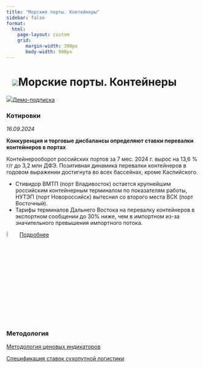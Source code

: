 ```yaml
---
title: "Морские порты. Контейнеры"
sidebar: false
format: 
  html:
    page-layout: custom
    grid:
       margin-width: 300px
       body-width: 900px
---
```


# ![](../images/icon-barcode.svg)Морские порты. Контейнеры {.my-custom-class style="margin-left:3%;"}

![](../images/icon-subscription.svg)[Демо-подписка](../demo-subscription.qmd)

::::: {.grid style="margin-left:0%"}
::: {.g-col-12 .g-col-sm-12 .g-col-xs-12 .g-col-xl-6 .g-col-md-6 .g-col-lg-6}
### Котировки

*16.09.2024*

**Конкуренция и торговые дисбалансы определяют ставки перевалки контейнеров в портах**

Контейнерооборот российских портов за 7 мес. 2024 г. вырос на 13,6 % г/г до 3,2 млн ДФЭ. Позитивная динамика перевалки контейнеров в годовом выражении достигнута во всех бассейнах, кроме Каспийского.

-   Стивидор ВМТП (порт Владивосток) остается крупнейшим российским контейнерным терминалом по показателям работы, НУТЭП (порт Новороссийск) вытеснил со второго места ВСК (порт Восточный).
-   Тарифы терминалов Дальнего Востока на перевалку контейнеров в экспортном сообщении до 30% ниже, чем в импортном из-за значительного превышения импортного потока.

![](../images/icon-locker.svg){width="6%"} [Подробнее](../demo-subscription.qmd)
:::

::: {.g-col-12 .g-col-sm-12 .g-col-xs-12 .g-col-xl-6 .g-col-md-6 .g-col-lg-6}
### Методология

[Методология ценовых индикаторов](../methodology/methodology-benchmark-pbc.qmd)

[Спецификация ставок сухопутной логистики](../methodology/specs-logistics.qmd)
:::
:::::
